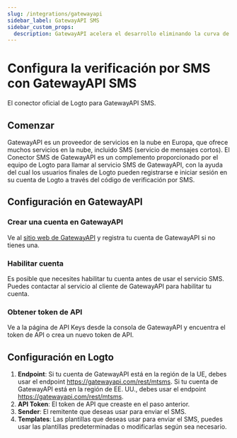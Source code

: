 ```yaml
---
slug: /integrations/gatewayapi
sidebar_label: GatewayAPI SMS
sidebar_custom_props:
  description: GatewayAPI acelera el desarrollo eliminando la curva de aprendizaje y la incertidumbre, para que puedas comenzar a construir de inmediato con nuestras API.
---
```



# Configura la verificación por SMS con GatewayAPI SMS

El conector oficial de Logto para GatewayAPI SMS.

<GuideTip />

## Comenzar

GatewayAPI es un proveedor de servicios en la nube en Europa, que ofrece muchos servicios en la nube, incluido SMS (servicio de mensajes cortos). El Conector SMS de GatewayAPI es un complemento proporcionado por el equipo de Logto para llamar al servicio SMS de GatewayAPI, con la ayuda del cual los usuarios finales de Logto pueden registrarse e iniciar sesión en su cuenta de Logto a través del código de verificación por SMS.

## Configuración en GatewayAPI

### Crear una cuenta en GatewayAPI

Ve al [sitio web de GatewayAPI](https://www.gatewayapi.com/) y registra tu cuenta de GatewayAPI si no tienes una.

### Habilitar cuenta

Es posible que necesites habilitar tu cuenta antes de usar el servicio SMS. Puedes contactar al servicio al cliente de GatewayAPI para habilitar tu cuenta.

### Obtener token de API

Ve a la página de API Keys desde la consola de GatewayAPI y encuentra el token de API o crea un nuevo token de API.

## Configuración en Logto

1. **Endpoint**: Si tu cuenta de GatewayAPI está en la región de la UE, debes usar el endpoint https://gatewayapi.com/rest/mtsms. Si tu cuenta de GatewayAPI está en la región de EE. UU., debes usar el endpoint https://gatewayapi.com/rest/mtsms.
2. **API Token**: El token de API que creaste en el paso anterior.
3. **Sender**: El remitente que deseas usar para enviar el SMS.
4. **Templates**: Las plantillas que deseas usar para enviar el SMS, puedes usar las plantillas predeterminadas o modificarlas según sea necesario.
